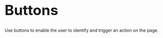
<h1 style="font-size: 46px;"> Buttons</h1>

Use buttons to enable the user to identify and trigger an action on the page.

<ExternalButton
    type="storybook"
    href="https://pendo-io.github.io/components/?path=/docs/components-button--docs"
/>
<ExternalButton
    type="figma"
    href="https://www.figma.com/design/ZrRkcXFK5gTSjXyffal9Ch/%F0%9F%8C%88-Prism-Components?node-id=2-11&m=dev"
/>

<ContentTabs />

